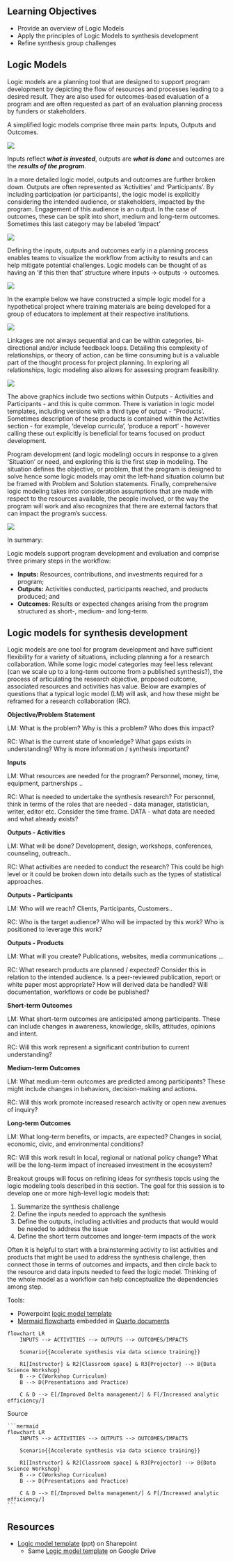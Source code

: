 ## Learning Objectives {.unnumbered}

- Provide an overview of Logic Models
- Apply the principles of Logic Models to synthesis development
- Refine synthesis group challenges

## Logic Models

Logic models are a planning tool that are designed to support program development by depicting the flow of resources and processes leading to a desired result. They are also used for outcomes-based evaluation of a program and are often requested as part of an evaluation planning process by funders or stakeholders.

A simplified logic models comprise three main parts: Inputs, Outputs and Outcomes.

![](images/LM1.png)

Inputs reflect ***what is invested***, outputs are ***what is done*** and outcomes are the ***results of the program***.

In a more detailed logic model, outputs and outcomes are further broken down. Outputs are often represented as 'Activities' and 'Participants'. By including participation (or participants), the logic model is explicitly considering the intended audience, or stakeholders, impacted by the program. Engagement of this audience is an output. In the case of outcomes, these can be split into short, medium and long-term outcomes. Sometimes this last category may be labeled 'Impact'

![](images/LM2.png)

Defining the inputs, outputs and outcomes early in a planning process enables teams to visualize the workflow from activity to results and can help mitigate potential challenges. Logic models can be thought of as having an 'if this then that' structure where inputs -\> outputs -\> outcomes.

![](images/LM3.png)

In the example below we have constructed a simple logic model for a hypothetical project where training materials are being developed for a group of educators to implement at their respective institutions.

![](images/LM4.png)

Linkages are not always sequential and can be within categories, bi-directional and/or include feedback loops. Detailing this complexity of relationships, or theory of action, can be time consuming but is a valuable part of the thought process for project planning. In exploring all relationships, logic modeling also allows for assessing program feasibility.

![](images/LM5.png)

The above graphics include two sections within Outputs - Activities and Participants - and this is quite common. There is variation in logic model templates, including versions with a third type of output - "Products'. Sometimes description of these products is contained within the Activities section - for example, 'develop curricula', 'produce a report' - however calling these out explicitly is beneficial for teams focused on product development.

Program development (and logic modeling) occurs in response to a given 'Situation' or need, and exploring this is the first step in modeling. The situation defines the objective, or problem, that the program is designed to solve hence some logic models may omit the left-hand situation column but be framed with Problem and Solution statements. Finally, comprehensive logic modeling takes into consideration assumptions that are made with respect to the resources available, the people involved, or the way the program will work and also recognizes that there are external factors that can impact the program's success.

![](images/LM6.png)

In summary:

Logic models support program development and evaluation and comprise three primary steps in the workflow:

-   **Inputs:** Resources, contributions, and investments required for a program;
-   **Outputs:** Activities conducted, participants reached, and products produced; and
-   **Outcomes:** Results or expected changes arising from the program structured as short-, medium- and long-term.

## Logic models for synthesis development

Logic models are one tool for program development and have sufficient flexibility for a variety of situations, including planning a for a research collaboration. While some logic model categories may feel less relevant (can we scale up to a long-term outcome from a published synthesis?), the process of articulating the research objective, proposed outcome, associated resources and activities has value. Below are examples of questions that a typical logic model (LM) will ask, and how these might be reframed for a research collaboration (RC).

**Objective/Problem Statement**

LM: What is the problem? Why is this a problem? Who does this impact?

RC: What is the current state of knowledge? What gaps exists in understanding? Why is more information / synthesis important?

**Inputs**

LM: What resources are needed for the program? Personnel, money, time, equipment, partnerships ..

RC: What is needed to undertake the synthesis research? For personnel, think in terms of the roles that are needed - data manager, statistician, writer, editor etc. Consider the time frame. DATA - what data are needed and what already exists?

**Outputs - Activities**

LM: What will be done? Development, design, workshops, conferences, counseling, outreach..

RC: What activities are needed to conduct the research? This could be high level or it could be broken down into details such as the types of statistical approaches.

**Outputs - Participants**

LM: Who will we reach? Clients, Participants, Customers..

RC: Who is the target audience? Who will be impacted by this work? Who is positioned to leverage this work?

**Outputs - Products**

LM: What will you create? Publications, websites, media communications ...

RC: What research products are planned / expected? Consider this in relation to the intended audience. Is a peer-reviewed publication, report or white paper most appropriate? How will derived data be handled? Will documentation, workflows or code be published?

**Short-term Outcomes**

LM: What short-term outcomes are anticipated among participants. These can include changes in awareness, knowledge, skills, attitudes, opinions and intent.

RC: Will this work represent a significant contribution to current understanding?

**Medium-term Outcomes**

LM: What medium-term outcomes are predicted among participants? These might include changes in behaviors, decision-making and actions.

RC: Will this work promote increased research activity or open new avenues of inquiry?

**Long-term Outcomes**

LM: What long-term benefits, or impacts, are expected? Changes in social, economic, civic, and environmental conditions?

RC: Will this work result in local, regional or national policy change? What will be the long-term impact of increased investment in the ecosystem?

::: {.callout-tip title="Breakout: Synthesis planning with logic models"}
Breakout groups will focus on refining ideas for synthesis topcis using the logic modeling tools described in this section. The goal for this session is to develop one or more high-level logic models that:

1.  Summarize the synthesis challenge
2.  Define the inputs needed to approach the synthesis
3.  Define the outputs, including activities and products that would would be needed to address the issue
4.  Define the short term outcomes and longer-term impacts of the work

Often it is helpful to start with a brainstorming activity to list activities and products that might be used to address the synthesis challenge, then connect those in terms of outcomes and impacts, and then circle back to the resource and data inputs needed to feed the logic model. Thinking of the whole model as a workflow can help conceptualize the dependencies among step.

Tools:

- Powerpoint [logic model template](https://docs.google.com/presentation/d/1MBUy35QIAkA5FNCdRzWJM2aPaFXfUmGl/edit?usp=sharing&ouid=113328660159760492310&rtpof=true&sd=true)
- [Mermaid flowcharts](https://mermaid.js.org/syntax/flowchart.html) embedded in [Quarto documents](https://quarto.org/docs/authoring/diagrams.html#mermaid)

```mermaid
flowchart LR
    INPUTS --> ACTIVITIES --> OUTPUTS --> OUTCOMES/IMPACTS

    Scenario{{Accelerate synthesis via data science training}}

    R1[Instructor] & R2[Classroom space] & R3[Projector] --> B{Data Science Workshop}
    B --> C(Workshop Curriculum)
    B --> D(Presentations and Practice)
    
    C & D --> E[/Improved Delta management/] & F[/Increased analytic efficiency/]
```

Source

```` mermaid
```mermaid
flowchart LR
    INPUTS --> ACTIVITIES --> OUTPUTS --> OUTCOMES/IMPACTS

    Scenario{{Accelerate synthesis via data science training}}

    R1[Instructor] & R2[Classroom space] & R3[Projector] --> B{Data Science Workshop}
    B --> C(Workshop Curriculum)
    B --> D(Presentations and Practice)
    
    C & D --> E[/Improved Delta management/] & F[/Increased analytic efficiency/]
```
````
:::

## Resources

-   [Logic model template](https://deltacouncil.sharepoint.com/:p:/r/sites/Extranet-Science/Shared%20Documents/NCEAS-DSP%20working%20group/2023/2023-06-week-1/logic_model_template.pptx?d=w32341d669685448d96b70e61e7e5e187&csf=1&web=1&e=2ojEmj) (ppt) on Sharepoint
    -   Same [Logic model template](https://docs.google.com/presentation/d/1MBUy35QIAkA5FNCdRzWJM2aPaFXfUmGl/edit?usp=sharing&ouid=113328660159760492310&rtpof=true&sd=true) on Google Drive
